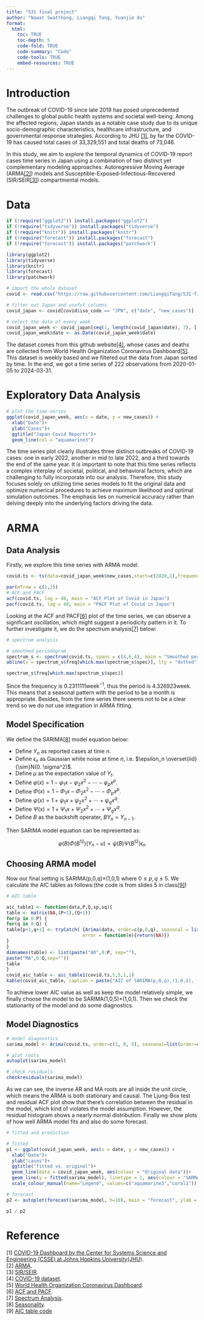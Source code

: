 ```yaml
---
title: "531 final project"
author: "Nawat Swatthong, Liangqi Tang, Yuanjie Xu"
format: 
  html:
    toc: TRUE
    toc-depth: 5
    code-fold: TRUE
    code-summary: "Code"
    code-tools: TRUE
    embed-resources: TRUE
---
```


# Introduction

The outbreak of COVID-19 since late 2019 has posed unprecedented challenges to global public health systems and societal well-being. Among the affected regions, Japan stands as a notable case study due to its unique socio-demographic characteristics, healthcare infrastructure, and governmental response strategies. According to JHU [[1]](https://gisanddata.maps.arcgis.com/apps/dashboards/bda7594740fd40299423467b48e9ecf6), by far the COVID-19 has caused total cases of 33,329,551 and total deaths of 73,046.

In this study, we aim to explore the temporal dynamics of COVID-19 report cases time series in Japan using a combination of two distinct yet complementary modeling approaches: Autoregressive Moving Average (ARMA[[2]](https://en.wikipedia.org/wiki/Autoregressive_moving-average_model)) models and Susceptible-Exposed-Infectious-Recovered (SIR/SEIR[[3]](https://en.wikipedia.org/wiki/Compartmental_models_in_epidemiology)) compartmental models.

# Data

```r
if (!require("ggplot2")) install.packages("ggplot2")
if (!require("tidyverse")) install.packages("tidyverse")
if (!require("knitr")) install.packages("knitr")
if (!require("forecast")) install.packages("forecast")
if (!require("forecast")) install.packages("patchwork")

library(ggplot2)
library(tidyverse)
library(knitr)
library(forecast)
library(patchwork)
```

```r
# import the whole dataset
covid <- read.csv("https://raw.githubusercontent.com/LiangqiTang/531-final-project/main/owid-covid-data.csv", header = TRUE, sep = ",")

# filter out Japan and useful columns
covid_japan <- covid[covid$iso_code == "JPN", c("date", "new_cases")]

# select the data of every week
covid_japan_week <- covid_japan[seq(1, length(covid_japan$date), 7), ]
covid_japan_week$date <- as.Date(covid_japan_week$date)
```

The dataset comes from this github website[[4]](https://github.com/owid/covid-19-data/tree/master/public/data), whose cases and deaths are collected from World Health Organization Coronavirus Dashboard[[5]](https://data.who.int/dashboards/covid19/cases?n=c). This dataset is weekly based and we filtered out the data from Japan sorted by time. In the end, we got a time series of 222 observations from 2020-01-05 to 2024-03-31.

# Exploratory Data Analysis

```r
# plot the time-series
ggplot(covid_japan_week, aes(x = date, y = new_cases)) +
  xlab("Date")+
  ylab("Cases")+
  ggtitle("Japan Covid Reports")+
  geom_line(col = "aquamarine3")
```

The time series plot clearly illustrates three distinct outbreaks of COVID-19 cases: one in early 2022, another in mid to late 2022, and a third towards the end of the same year. It is important to note that this time series reflects a complex interplay of societal, political, and behavioral factors, which are challenging to fully incorporate into our analysis. Therefore, this study focuses solely on utilizing time series models to fit the original data and optimize numerical procedures to achieve maximum likelihood and optimal simulation outcomes. The emphasis lies on numerical accuracy rather than delving deeply into the underlying factors driving the data.

# ARMA

## Data Analysis

Firstly, we explore this time series with ARMA model.

```r
covid.ts <- ts(data=covid_japan_week$new_cases,start=c(2020,1),frequency=52,names=c('cases'))
```

```r
par(mfrow = c(1,2))
# ACF and PACF
acf(covid.ts, lag = 48, main = "ACF Plot of Covid in Japan")
pacf(covid.ts, lag = 48, main = "PACF Plot of Covid in Japan")
```

Looking at the ACF and PACF[[6]](https://ionides.github.io/531w24/02/slides.pdf) plot of the time series, we can observe a significant oscillation, which might suggest a periodicity pattern in it. To further investigate it, we do the spectrum analysis[[7]](https://ionides.github.io/531w24/07/slides.pdf) below:

```r
# spectrum analysis

# smoothed periodogram
spectrum_s <- spectrum(covid.ts, spans = c(4,6,4), main = "Smoothed periodogram")
abline(v = spectrum_s$freq[which.max(spectrum_s$spec)], lty = "dotted")

spectrum_s$freq[which.max(spectrum_s$spec)]
```

Since the frequency is $0.2311111\text{week}^{-1}$, thus the period is $4.326923\text{week}$. This means that a seasonal pattern with the period to be a month is appropriate. Besides, from the time series there seems not to be a clear trend so we do not use integration in ARMA fitting. 

## Model Specification

We define the SARIMA[[8]](https://ionides.github.io/531w24/06/slides.pdf) model equation below:

- Define $Y_n$ as reported cases at time $n$.
- Define $\epsilon_n$ as Gaussian white noise at time $n$, i.e. $\epsilon_n \overset{iid}{\sim}N(0. \sigma^2)$.
- Define $\mu$ as the expectation value of $Y_t$.
- Define $\varphi(x) = 1- \varphi_1x - \varphi_2 x^2 - \cdots - \varphi_px^p$.
- Define $\Phi(x) = 1- \Phi_1x - \Phi_2 x^2 - \cdots - \Phi_px^p$.
- Define $\psi(x) = 1+ \psi_1x + \psi_2 x^2 + \cdots + \psi_qx^q$.
- Define $\Psi(x) = 1+ \Psi_1x + \Psi_2 x^2 + \cdots + \Psi_qx^q$.
- Define $B$ as the backshift operater, $BY_n = Y_{n-1}$.

Then SARIMA model equation can be represented as: 

$$
\varphi(B)\Phi(B^{12})(Y_n - u) = \psi(B)\Psi(B^{12})\epsilon_{n}
$$

## Choosing ARMA model

Now our final setting is SARIMA(p,0,q)$\times$(1,0,1) where $0\leq p,q \leq 5$. We calculate the AIC tables as follows:(the code is from slides 5 in class[[9]](https://ionides.github.io/531w24/05/slides.pdf))

```r
# AIC table

aic_table1 <- function(data,P,Q,sp,sq){
table <- matrix(NA,(P+1),(Q+1))
for(p in 0:P) {
for(q in 0:Q) {
table[p+1,q+1] <- tryCatch( {Arima(data, order=c(p,0,q), seasonal = list(order=c(sp,0,sq), period = 4),method = "ML")$aic}, 
                            error = function(e){return(NA)})
}
}
dimnames(table) <- list(paste("AR",0:P, sep=""),
paste("MA",0:Q,sep=""))
table
}
covid_aic_table <- aic_table1(covid.ts,5,5,1,1)
kable(covid_aic_table, caption = paste("AIC of SARIMA(p,0,q),(1,0,1),  0 <= p,q <=5"), digits=2)
```

To achieve lower AIC value as well as keep the model relatively simple, we finally choose the model to be SARIMA(1,0,5)$\times$(1,0,1). Then we check the stationarity of the model and do some diagnostics.

## Model Diagnostics

```r
# model diagnostics
sarima_model <- Arima(covid.ts, order=c(1, 0, 5), seasonal=list(order=c(1, 0, 1), period=4))

# plot roots
autoplot(sarima_model)

# check residuals
checkresiduals(sarima_model)
```

As we can see, the inverse AR and MA roots are all inside the unit circle, which means the ARMA is both stationary and causal. The Ljung-Box test and residual ACF plot show that there's correlation between the residual in the model, which kind of violates the model assumption. However, the residual histogram shows a nearly normal distribution. Finally we show plots of how well ARMA model fits and also do some forecast.

```r
# fitted and prediction

# fitted
p1 <- ggplot(covid_japan_week, aes(x = date, y = new_cases)) +
  xlab("Date")+
  ylab("cases")+
  ggtitle("fitted vs. original")+
  geom_line(data = covid_japan_week, aes(colour = "Original data"))+
  geom_line(y = fitted(sarima_model), linetype = 2, aes(colour = "SARMA fit"))+
  scale_colour_manual(name="Legend", values=c("aquamarine3","coral1"))

# forecast
p2 <- autoplot(forecast(sarima_model, h=10), main = "forecast", ylab = "Cases", xlab = "Date")

p1 / p2
```













# Reference

[1] [COVID-19 Dashboard
by the Center for Systems Science and Engineering (CSSE) at Johns Hopkins University(JHU)](https://gisanddata.maps.arcgis.com/apps/dashboards/bda7594740fd40299423467b48e9ecf6).     
[2] [ARMA](https://en.wikipedia.org/wiki/Autoregressive_moving-average_model).   
[3] [SIR/SEIR](https://en.wikipedia.org/wiki/Compartmental_models_in_epidemiology).   
[4] [COVID-19 dataset](https://github.com/owid/covid-19-data/tree/master/public/data).   
[5] [World Health Organization Coronavirus Dashboard](https://data.who.int/dashboards/covid19/cases?n=c).  
[6] [ACF and PACF](https://ionides.github.io/531w24/02/slides.pdf).   
[7] [Spectrum Analysis](https://ionides.github.io/531w24/07/slides.pdf).    
[8] [Seasonality](https://ionides.github.io/531w24/06/slides.pdf).   
[9] [AIC table code](https://ionides.github.io/531w24/05/slides.pdf)


